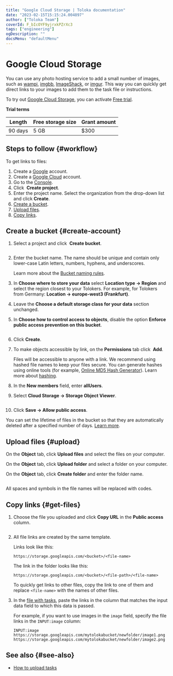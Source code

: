 ```yaml
---
title: "Google Cloud Storage | Toloka documentation"
date: "2023-02-15T15:15:24.004897"
author: ["Toloka Team"]
coverId: F_bIcOYF9yjrxkPZrXc3
tags: ["engineering"]
ogDescription: ""
docsMenu: "defaultMenu"
---
```



# Google Cloud Storage

<Note mode="note" title="Note">

You can use any photo hosting service to add a small number of images, such as [wampi](https://wampi.ru/?lang=en), [imgbb](https://imgbb.com/), [ImageShack](https://imageshack.com/), or [imgur](https://imgur.com/). This way you can quickly get direct links to your images to add them to the task file or instructions.

</Note>

To try out [Google Cloud Storage](https://cloud.google.com/storage/docs/introduction), you can activate [Free trial](https://cloud.google.com/free?).

**Trial terms**

Length | Free storage size | Grant amount
----- | ----- | -----
90 days | 5 GB | $300

## Steps to follow {#workflow}

To get links to files:

1. Create a [Google](https://cloud.google.com/storage/docs/lifecycle) account.
1. Create a [Google Cloud](https://cloud.google.com/free?) account.
1. Go to the [Console](https://console.cloud.google.com/projectselector2/storage/browser).
1. Click <img src="https://tlk-infra-front.azureedge.net/portal-static/uploaded/images/1675425971337/1675425971337_original_png.png" alt="" /> **Create project**.
1. Enter the project name. Select the organization from the drop-down list and click **Create**.
1. [Create a bucket](#create-account).
1. [Upload files](#upload).
1. [Copy links](#get-files).

## Create a bucket {#create-account}

1. Select a project and click <img src="https://tlk-infra-front.azureedge.net/portal-static/uploaded/images/1675425971337/1675425971337_original_png.png" alt="" /> **Create bucket**.

   <Image withBackground imageId="1675426004273" alt="" />

1. Enter the bucket name. The name should be unique and contain only lower-case Latin letters, numbers, hyphens, and underscores.

    Learn more about the [Bucket naming rules](https://cloud.google.com/storage/docs/naming-buckets?_ga=2.31332223.-1978071647.1627855306).

1. In **Choose where to store your data** select **Location type → Region** and select the region closest to your Tolokers. For example, for Tolokers from Germany: **Location → europe-west3 (Frankfurt)**.

1. Leave the **Choose a default storage class for your data** section unchanged.

1. In **Choose how to control access to objects**, disable the option **Enforce public access prevention on this bucket**.

   <Image withBackground imageId="1675426008754" alt="" />

1. Click **Create**.

1. To make objects accessible by link, on the **Permissions** tab click <img src="https://tlk-infra-front.azureedge.net/portal-static/uploaded/images/1675425986210/1675425986210_original_png.png" alt="" /> **Add**.

    <Note mode="note" title="Note">

    Files will be accessible to anyone with a link. We recommend using hashed file names to keep your files secure. You can generate hashes using online tools (for example, [Online MD5 Hash Generator](https://en.wikipedia.org/wiki/Hash_function)). Learn more about [hashing](https://en.wikipedia.org/wiki/Hash_function).

    </Note>

1. In the **New members** field, enter **allUsers**.

1. Select **Cloud Storage → Storage Object Viewer**.

    <Image withBackground imageId="1675425983011" alt="" />

1. Click **Save → Allow public access**.

<Note mode="note" title="Note">

You can set the lifetime of files in the bucket so that they are automatically deleted after a specified number of days. [Learn more](https://myaccount.google.com/).

</Note>

## Upload files {#upload}

<Cut title="Upload files">

On the **Object** tab, click **Upload files** and select the files on your computer.

</Cut>

<Cut title="Upload a folder with files">

On the **Object** tab, click **Upload folder** and select a folder on your computer.

</Cut>

<Cut title="Create a folder">

On the **Object** tab, click **Create folder** and enter the folder name.

</Cut>

<Image withBackground imageId="1675426000434" alt="" />

<Note mode="note" title="Note">

All spaces and symbols in the file names will be replaced with codes.

</Note>

## Copy links {#get-files}

1. Choose the file you uploaded and click **Copy URL** in the **Public access** column.

   <Image withBackground imageId="1675426007349" alt="" />

1. All file links are created by the same template.

    Links look like this:

    ```plaintext
    https://storage.googleapis.com/<bucket>/<file-name>
    ```

    The link in the folder looks like this:

    ```plaintext
    https://storage.googleapis.com/<bucket>/<file-path>/<file-name>
    ```

    <Note mode="note" title="Note">

    To quickly get links to other files, copy the link to one of them and replace `<file-name>` with the names of other files.

    </Note>

1. In the [file with tasks](/docs/guide/pool_csv), paste the links in the column that matches the input data field to which this data is passed.

    For example, if you want to use images in the `image` field, specify the file links in the `INPUT:image` column:

    ```plaintext
    INPUT:image
    https://storage.googleapis.com/mytolokabucket/newfolder/image1.png
    https://storage.googleapis.com/mytolokabucket/newfolder/image2.png
    ```

## See also {#see-also}

- [How to upload tasks](/docs/guide/task_upload)

<ContactGuideSupport/>
